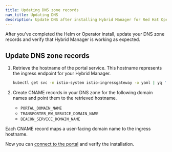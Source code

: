 ```yaml
---
title: Updating DNS zone records
nav_title: Updating DNS
description: Update DNS after installing Hybrid Manager for Red Hat OpenShift.
---
```


After you've completed the Helm or Operator install, update your DNS zone records and verify that Hybrid Manager is working as expected.

## Update DNS zone records

1.  Retrieve the hostname of the portal service.
    This hostname represents the ingress endpoint for your Hybrid Manager.

    ```bash
    kubectl get svc -n istio-system istio-ingressgateway -o yaml | yq '.status.loadBalancer.ingress[0].hostname'
    ```

1.  Create CNAME records in your DNS zone for the following domain names and point them to the retrieved hostname.

    -   `PORTAL_DOMAIN_NAME`
    -   `TRANSPORTER_RW_SERVICE_DOMAIN_NAME`
    -   `BEACON_SERVICE_DOMAIN_NAME`

Each CNAME record maps a user-facing domain name to the ingress hostname.

Now you can [connect to the portal](portalconnection.mdx) and verify the installation.